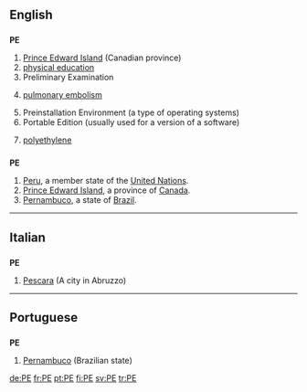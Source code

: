 {{also|pe|Pe.|.pe|pé}}
==English==

==={{initialism}}===
'''PE'''

# [[Prince Edward Island]] (Canadian province)
# [[physical education]]
# Preliminary Examination
# {{pathology}} [[pulmonary embolism]]
# Preinstallation Environment (a type of operating systems)
# Portable Edition (usually used for a version of a software)
# {{organic compound}} [[polyethylene]]

==={{abbreviation}}===
'''PE'''

# [[Peru]], a member state of the [[United Nations]].
# [[Prince Edward Island]], a province of [[Canada]].
# [[Pernambuco]], a state of [[Brazil]].

----

==Italian==

==={{abbreviation|Italian}}===
'''PE'''

# [[Pescara]] (A city in Abruzzo)

----

==Portuguese==

==={{abbreviation|Portuguese}}===
'''PE'''

# [[Pernambuco]] (Brazilian state)

[[de:PE]]
[[fr:PE]]
[[pt:PE]]
[[fi:PE]]
[[sv:PE]]
[[tr:PE]]